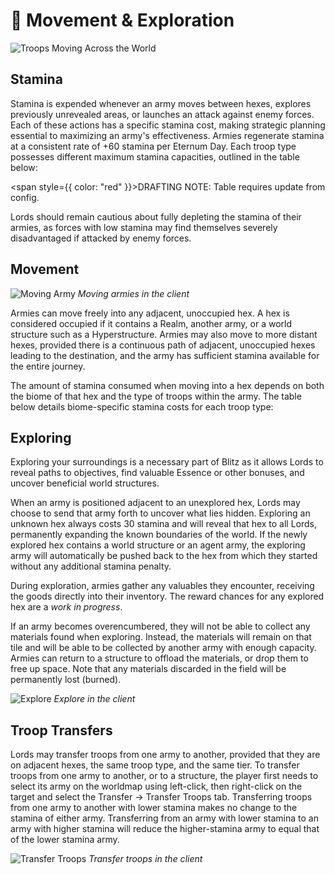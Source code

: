 
# 🧭 Movement & Exploration

<img src="/images/covers/04.png" alt="Troops Moving Across the World" className="w-full rounded-lg my-6" />

## Stamina

Stamina is expended whenever an army moves between hexes, explores previously unrevealed areas, or launches an attack
against enemy forces. Each of these actions has a specific stamina cost, making strategic planning essential to
maximizing an army's effectiveness. Armies regenerate stamina at a consistent rate of +60 stamina per Eternum Day. Each
troop type possesses different maximum stamina capacities, outlined in the table below:

<span style={{ color: "red" }}>DRAFTING NOTE: Table requires update from config.</span>

<BlitzTroopMovementTable />

Lords should remain cautious about fully depleting the stamina of their armies, as forces with low stamina may find
themselves severely disadvantaged if attacked by enemy forces.

## Movement

<div style={{ display: "flex", flexDirection: "column", alignItems: "center" }}>
  <img src="/gifs/moving-army.gif" alt="Moving Army" />
  <em>Moving armies in the client</em>
</div>

Armies can move freely into any adjacent, unoccupied hex. A hex is considered occupied if it contains a
Realm, another army, or a world structure such as a Hyperstructure. Armies may also
move to more distant hexes, provided there is a continuous path of adjacent, unoccupied hexes leading to the
destination, and the army has sufficient stamina available for the entire journey.

The amount of stamina consumed when moving into a hex depends on both the biome of that hex and the type of troops
within the army. The table below details biome-specific stamina costs for each troop type:

<BiomeStamina />

## Exploring

Exploring your surroundings is a necessary part of Blitz as it allows Lords to reveal paths to objectives, find valuable 
Essence or other bonuses, and uncover beneficial world structures.

When an army is positioned adjacent to an unexplored hex, Lords may choose to send that army forth to uncover what lies
hidden. Exploring an unknown hex always costs 30 stamina and will reveal that hex to all Lords, permanently expanding
the known boundaries of the world. If the newly explored hex contains a world structure or an agent army, the exploring army will automatically be pushed
back to the hex from which they started without any additional stamina penalty. 

During exploration, armies gather any valuables they encounter, receiving the goods directly into their inventory. The reward chances for any explored hex are a _work in progress_.

If an army becomes overencumbered, they will not be able to collect any materials found when exploring. Instead, the materials will remain on that tile and will be able 
to be collected by another army with enough capacity. Armies can return to a structure to offload the materials, or drop them to free up space. Note that any materials 
discarded in the field will be permanently lost (burned).

<div style={{ display: "flex", flexDirection: "column", alignItems: "center" }}>
  <img src="/gifs/explore.gif" alt="Explore" />
  <em>Explore in the client</em>
</div>

## Troop Transfers

Lords may transfer troops from one army to another, provided that they are on adjacent hexes, the same troop type, and
the same tier. To transfer troops from one army to another, or to a structure, the player first needs to select its army
on the worldmap using left-click, then right-click on the target and select the Transfer -> Transfer Troops tab.
Transferring troops from one army to another with lower stamina makes no change to the stamina of either army.
Transferring from an army with lower stamina to an army with higher stamina will reduce the higher-stamina army to equal
that of the lower stamina army.

<div style={{ display: "flex", flexDirection: "column", alignItems: "center" }}>
  <img src="/gifs/transfer-troops.gif" alt="Transfer Troops" />
  <em>Transfer troops in the client</em>
</div>
